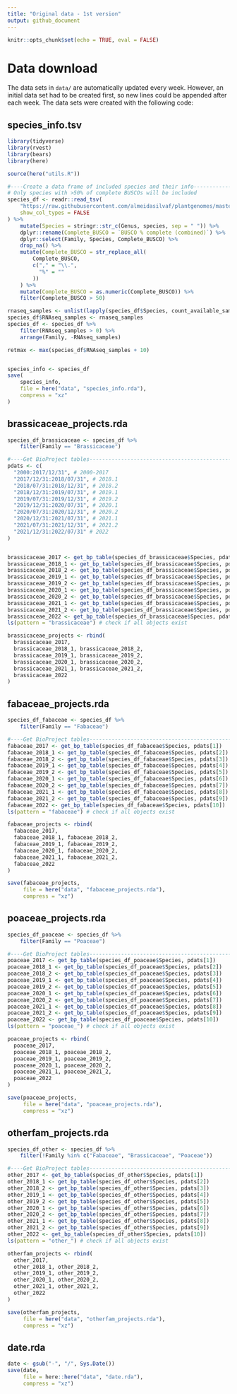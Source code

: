 ```yaml
---
title: "Original data - 1st version"
output: github_document
---
```


```r
knitr::opts_chunk$set(echo = TRUE, eval = FALSE)
```

# Data download

The data sets in `data/` are automatically updated every week. However, an initial data set had to be created first, so new lines could be appended after each week. The data sets were created with the following code:

## species_info.tsv


```r
library(tidyverse)
library(rvest)
library(bears)
library(here)

source(here("utils.R"))

#----Create a data frame of included species and their info---------------------
# Only species with >50% of complete BUSCOs will be included
species_df <- readr::read_tsv(
    "https://raw.githubusercontent.com/almeidasilvaf/plantgenomes/master/data/nature_plants_data.txt",
    show_col_types = FALSE
) %>%
    mutate(Species = stringr::str_c(Genus, species, sep = " ")) %>%
    dplyr::rename(Complete_BUSCO = `BUSCO % complete (combined)`) %>%
    dplyr::select(Family, Species, Complete_BUSCO) %>%
    drop_na() %>%
    mutate(Complete_BUSCO = str_replace_all(
        Complete_BUSCO, 
        c("," = "\\.",
          "%" = ""
        ))
    ) %>%
    mutate(Complete_BUSCO = as.numeric(Complete_BUSCO)) %>%
    filter(Complete_BUSCO > 50) 

rnaseq_samples <- unlist(lapply(species_df$Species, count_available_samples))
species_df$RNAseq_samples <- rnaseq_samples
species_df <- species_df %>%
    filter(RNAseq_samples > 0) %>%
    arrange(Family, -RNAseq_samples)

retmax <- max(species_df$RNAseq_samples + 10)


species_info <- species_df
save(
    species_info,
    file = here("data", "species_info.rda"),
    compress = "xz"
)
```


## brassicaceae_projects.rda

```r
species_df_brassicaceae <- species_df %>%
    filter(Family == "Brassicaceae")

#----Get BioProject tables------------------------------------------------------
pdats <- c(
  "2000:2017/12/31", # 2000-2017
  "2017/12/31:2018/07/31", # 2018.1
  "2018/07/31:2018/12/31", # 2018.2
  "2018/12/31:2019/07/31", # 2019.1
  "2019/07/31:2019/12/31", # 2019.2
  "2019/12/31:2020/07/31", # 2020.1
  "2020/07/31:2020/12/31", # 2020.2
  "2020/12/31:2021/07/31", # 2021.1
  "2021/07/31:2021/12/31", # 2021.2
  "2021/12/31:2022/07/31" # 2022
)


brassicaceae_2017 <- get_bp_table(species_df_brassicaceae$Species, pdats[1])
brassicaceae_2018_1 <- get_bp_table(species_df_brassicaceae$Species, pdats[2])
brassicaceae_2018_2 <- get_bp_table(species_df_brassicaceae$Species, pdats[3])
brassicaceae_2019_1 <- get_bp_table(species_df_brassicaceae$Species, pdats[4])
brassicaceae_2019_2 <- get_bp_table(species_df_brassicaceae$Species, pdats[5])
brassicaceae_2020_1 <- get_bp_table(species_df_brassicaceae$Species, pdats[6])
brassicaceae_2020_2 <- get_bp_table(species_df_brassicaceae$Species, pdats[7])
brassicaceae_2021_1 <- get_bp_table(species_df_brassicaceae$Species, pdats[8])
brassicaceae_2021_2 <- get_bp_table(species_df_brassicaceae$Species, pdats[9])
brassicaceae_2022 <- get_bp_table(species_df_brassicaceae$Species, pdats[10])
ls(pattern = "brassicaceae") # check if all objects exist

brassicaceae_projects <- rbind(
  brassicaceae_2017,
  brassicaceae_2018_1, brassicaceae_2018_2,
  brassicaceae_2019_1, brassicaceae_2019_2,
  brassicaceae_2020_1, brassicaceae_2020_2,
  brassicaceae_2021_1, brassicaceae_2021_2,
  brassicaceae_2022
)

```


## fabaceae_projects.rda


```r
species_df_fabaceae <- species_df %>%
    filter(Family == "Fabaceae")

#----Get BioProject tables------------------------------------------------------
fabaceae_2017 <- get_bp_table(species_df_fabaceae$Species, pdats[1])
fabaceae_2018_1 <- get_bp_table(species_df_fabaceae$Species, pdats[2])
fabaceae_2018_2 <- get_bp_table(species_df_fabaceae$Species, pdats[3])
fabaceae_2019_1 <- get_bp_table(species_df_fabaceae$Species, pdats[4])
fabaceae_2019_2 <- get_bp_table(species_df_fabaceae$Species, pdats[5])
fabaceae_2020_1 <- get_bp_table(species_df_fabaceae$Species, pdats[6])
fabaceae_2020_2 <- get_bp_table(species_df_fabaceae$Species, pdats[7])
fabaceae_2021_1 <- get_bp_table(species_df_fabaceae$Species, pdats[8])
fabaceae_2021_2 <- get_bp_table(species_df_fabaceae$Species, pdats[9])
fabaceae_2022 <- get_bp_table(species_df_fabaceae$Species, pdats[10])
ls(pattern = "fabaceae") # check if all objects exist

fabaceae_projects <- rbind(
  fabaceae_2017,
  fabaceae_2018_1, fabaceae_2018_2,
  fabaceae_2019_1, fabaceae_2019_2,
  fabaceae_2020_1, fabaceae_2020_2,
  fabaceae_2021_1, fabaceae_2021_2,
  fabaceae_2022
)

save(fabaceae_projects,
     file = here("data", "fabaceae_projects.rda"),
     compress = "xz")
```


## poaceae_projects.rda


```r
species_df_poaceae <- species_df %>%
    filter(Family == "Poaceae")

#----Get BioProject tables------------------------------------------------------
poaceae_2017 <- get_bp_table(species_df_poaceae$Species, pdats[1])
poaceae_2018_1 <- get_bp_table(species_df_poaceae$Species, pdats[2])
poaceae_2018_2 <- get_bp_table(species_df_poaceae$Species, pdats[3])
poaceae_2019_1 <- get_bp_table(species_df_poaceae$Species, pdats[4])
poaceae_2019_2 <- get_bp_table(species_df_poaceae$Species, pdats[5])
poaceae_2020_1 <- get_bp_table(species_df_poaceae$Species, pdats[6])
poaceae_2020_2 <- get_bp_table(species_df_poaceae$Species, pdats[7])
poaceae_2021_1 <- get_bp_table(species_df_poaceae$Species, pdats[8])
poaceae_2021_2 <- get_bp_table(species_df_poaceae$Species, pdats[9])
poaceae_2022 <- get_bp_table(species_df_poaceae$Species, pdats[10])
ls(pattern = "poaceae_") # check if all objects exist

poaceae_projects <- rbind(
  poaceae_2017,
  poaceae_2018_1, poaceae_2018_2,
  poaceae_2019_1, poaceae_2019_2,
  poaceae_2020_1, poaceae_2020_2,
  poaceae_2021_1, poaceae_2021_2,
  poaceae_2022
)

save(poaceae_projects,
     file = here("data", "poaceae_projects.rda"),
     compress = "xz")
```


## otherfam_projects.rda


```r
species_df_other <- species_df %>%
    filter(!Family %in% c("Fabaceae", "Brassicaceae", "Poaceae"))

#----Get BioProject tables------------------------------------------------------
other_2017 <- get_bp_table(species_df_other$Species, pdats[1])
other_2018_1 <- get_bp_table(species_df_other$Species, pdats[2])
other_2018_2 <- get_bp_table(species_df_other$Species, pdats[3])
other_2019_1 <- get_bp_table(species_df_other$Species, pdats[4])
other_2019_2 <- get_bp_table(species_df_other$Species, pdats[5])
other_2020_1 <- get_bp_table(species_df_other$Species, pdats[6])
other_2020_2 <- get_bp_table(species_df_other$Species, pdats[7])
other_2021_1 <- get_bp_table(species_df_other$Species, pdats[8])
other_2021_2 <- get_bp_table(species_df_other$Species, pdats[9])
other_2022 <- get_bp_table(species_df_other$Species, pdats[10])
ls(pattern = "other_") # check if all objects exist

otherfam_projects <- rbind(
  other_2017,
  other_2018_1, other_2018_2,
  other_2019_1, other_2019_2,
  other_2020_1, other_2020_2,
  other_2021_1, other_2021_2,
  other_2022
)

save(otherfam_projects,
     file = here("data", "otherfam_projects.rda"),
     compress = "xz")
```

## date.rda

```r
date <- gsub("-", "/", Sys.Date())
save(date,
     file = here::here("data", "date.rda"),
     compress = "xz")
```
